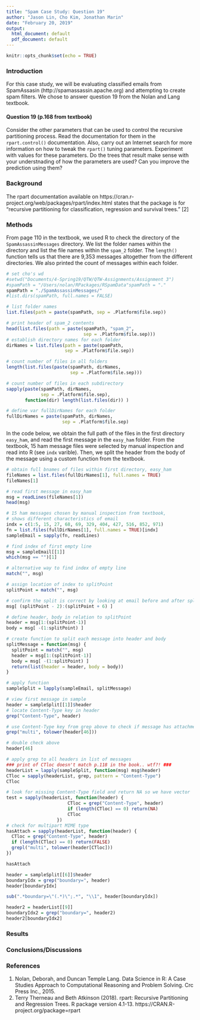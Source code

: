 ```yaml
---
title: "Spam Case Study: Question 19"
author: "Jason Lin, Cho Kim, Jonathan Marin"
date: "February 20, 2019"
output:
  html_document: default
  pdf_document: default
---
```


```r
knitr::opts_chunk$set(echo = TRUE)
```

### Introduction
For this case study, we will be evaluating classified emails from SpamAssasin (http://spamassassin.apache.org) and attempting to create spam filters. We chose to answer question 19 from the Nolan and Lang textbook.
<br>

#### Question 19 (p.168 from textbook)
Consider the other parameters that can be used to control the recursive partitioning process. Read the documentation for them in the `rpart.control()` documentation. Also, carry out an Internet search for more information on how to tweak the `rpart()` tuning parameters. Experiment with values for these parameters. Do the trees that result make sense with your understnading of how the parameters are used? Can you improve the prediction using them?

### Background
The rpart documentation available on https://cran.r-project.org/web/packages/rpart/index.html states that the package is for "recursive partitioning for classification, regression and survival trees." [2]

### Methods
From page 110 in the textbook, we used R to check the directory of the `SpamAssassinMessages` directory. We list the folder names within the directory and list the file names within the `spam_2` folder. The `length()` function tells us that there are 9,353 messages altogether from the different directories. We also printed the count of messages within each folder. 
```r
# set cho's wd
#setwd("Documents/4-Spring19/QTW/QTW-Assignments/Assignment 3")
#spamPath = "/Users/nolan/RPackages/RSpamData"spamPath = "."
spamPath = "./SpamAssassinMessages/"
#list.dirs(spamPath, full.names = FALSE)

# list folder names
list.files(path = paste(spamPath, sep = .Platform$file.sep))

# print header of spam_2 contents
head(list.files(path = paste(spamPath, "spam_2",
                             sep = .Platform$file.sep)))
# establish directory names for each folder
dirNames = list.files(path = paste(spamPath, 
                      sep = .Platform$file.sep))

# count number of files in all folders
length(list.files(paste(spamPath, dirNames, 
                        sep = .Platform$file.sep)))

# count number of files in each subdirectory
sapply(paste(spamPath, dirNames, 
             sep = .Platform$file.sep), 
       function(dir) length(list.files(dir)) )

# define var fullDirNames for each folder
fullDirNames = paste(spamPath, dirNames, 
                     sep = .Platform$file.sep)

```

In the code below, we obtain the full path of the files in the first directory `easy_ham`, and read the first message in the `easy_ham` folder. From the textbook, 15 ham message files were selected by manual inspection and read into R (see `indx` varible). Then, we split the header from the body of the message using a custom function from the textbook. 

```r
# obtain full bnames of files within first directory, easy_ham 
fileNames = list.files(fullDirNames[1], full.names = TRUE)
fileNames[1]

# read first message in easy_ham
msg = readLines(fileNames[1])
head(msg)

# 15 ham messages chosen by manual inspection from textbook,
# shows different characteristics of email
indx = c(1:5, 15, 27, 68, 69, 329, 404, 427, 516, 852, 971)
fn = list.files(fullDirNames[1], full.names = TRUE)[indx]
sampleEmail = sapply(fn, readLines)        

# find index of first empty line
msg = sampleEmail[[1]]
which(msg == "")[1]

# alternative way to find index of empty line
match("", msg)

# assign location of index to splitPoint
splitPoint = match("", msg)

# confirm the split is correct by looking at email before and after split location
msg[ (splitPoint - 2):(splitPoint + 6) ]

# define header, body in relation to splitPoint
header = msg[1:(splitPoint-1)]
body = msg[ -(1:splitPoint) ]

# create function to split each message into header and body
splitMessage = function(msg) {
  splitPoint = match("", msg)
  header = msg[1:(splitPoint-1)]
  body = msg[ -(1:splitPoint) ]
  return(list(header = header, body = body))
}

# apply function
sampleSplit = lapply(sampleEmail, splitMessage)
```
```r
# view first message in sample
header = sampleSplit[[1]]$header
# locate Content-Type key in header
grep("Content-Type", header)

# use Content-Type key from grep above to check if message has attachments
grep("multi", tolower(header[46]))

# double check above
header[46]

# apply grep to all headers in list of messages
### print of CTloc doesn't match p.118 in the book.. wtf?! ###
headerList = lapply(sampleSplit, function(msg) msg$header)
CTloc = sapply(headerList, grep, pattern = "Content-Type")
CTloc

# look for missing Content-Type field and return NA so we have vector
test = sapply(headerList, function(header) {
                       CTloc = grep("Content-Type", header)
                       if (length(CTloc) == 0) return(NA)
                       CTloc
                   })
# check for multipart MIME type
hasAttach = sapply(headerList, function(header) {
  CTloc = grep("Content-Type", header)
  if (length(CTloc) == 0) return(FALSE)
  grepl("multi", tolower(header[CTloc])) 
})

hasAttach

header = sampleSplit[[6]]$header
boundaryIdx = grep("boundary=", header)
header[boundaryIdx]

sub(".*boundary=\"(.*)\";.*", "\\1", header[boundaryIdx])

header2 = headerList[[9]]
boundaryIdx2 = grep("boundary=", header2)
header2[boundaryIdx2]
```


### Results


### Conclusions/Discussions


### References
1. Nolan, Deborah, and Duncan Temple Lang. Data Science in R: A Case Studies Approach to Computational Reasoning and Problem Solving. Crc Press Inc., 2015.
2. Terry Therneau and Beth Atkinson (2018). rpart: Recursive Partitioning and
  Regression Trees. R package version 4.1-13.
  https://CRAN.R-project.org/package=rpart